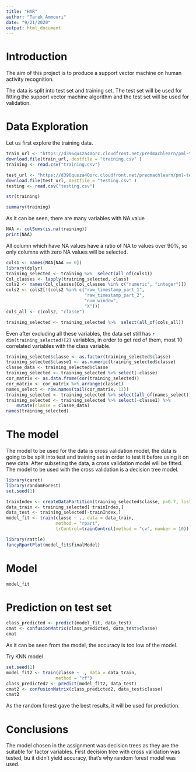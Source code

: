 ```yaml
---
title: "HAR"
author: "Tarek Ammouri"
date: "9/21/2020"
output: html_document
---
```


# Introduction

The aim of this project is to produce a support vector machine on human activity recognition.

The data is split into test set and training set. The test set will be used for fitting the support vector machine algorithm and the test set will be used for validation.

# Data Exploration
Let us first explore the training data.

```r
train_url <- "https://d396qusza40orc.cloudfront.net/predmachlearn/pml-training.csv"
download.file(train_url, destfile = "training.csv" )
training <- read.csv("training.csv")

test_url <- "https://d396qusza40orc.cloudfront.net/predmachlearn/pml-testing.csv"
download.file(test_url, destfile = "testing.csv" )
testing <- read.csv("testing.csv")

str(training)
```

```r
summary(training)
```

As it can be seen, there are many variables with NA value

```r
NAA <- colSums(is.na(training))
print(NAA)
```

All column which have NA values have a ratio of NA to values over 90%, so only columns with zero NA values will be selected.

```r
cols1 <- names(NAA[NAA == 0])
library(dplyr)
training_selected <- training %>%  select(all_of(cols1))
Col_classes <- lapply(training_selected, class)
cols2 <- names(Col_classes[Col_classes %in% c("numeric", "integer")])
cols2 <- cols2[!(cols2 %in% c("raw_timestamp_part_1", 
                              "raw_timestamp_part_2",
                              "num_window",
                              "X"))]
cols_all <- c(cols2, "classe")

training_selected <- training_selected %>%  select(all_of(cols_all))
```

Even after excluding all these variables, the data set still has `r dim(training_selected)[2]` variables, in order to get red of them, most 10 correlated variables with the class variable.

```r
training_selected$classe <- as.factor(training_selected$classe)
training_selected$classe1 <- as.numeric(training_selected$classe)
classe_data <- training_selected$classe
training_selected <- training_selected %>% select(-classe)
cor_matrix <- as.data.frame(cor(training_selected))
cor_matrix <- cor_matrix %>% arrange(classe1)
names_select <- row.names(tail(cor_matrix, 11))
training_selected <- training_selected %>% select(all_of(names_select))
training_selected <- training_selected %>% select(-classe1) %>% 
    mutate(classe = classe_data)
names(training_selected)
```

# The model

The model to be used for the data is cross validation model, the data is going to be split into test and training set in order to test it before using it on new data.
After subseting the data, a cross validation model will be fitted. The model to be used with the cross validation is a decision tree model.

```r
library(caret)
library(randomForest)
set.seed(1)

trainIndex <- createDataPartition(training_selected$classe, p=0.7, list = FALSE)
data_train <- training_selected[ trainIndex,]
data_test <- training_selected[-trainIndex,]
model_fit <- train(classe ~ ., data = data_train, 
                   method = "rpart",
                   trControl=trainControl(method = "cv", number = 10))

library(rattle)
fancyRpartPlot(model_fit$finalModel)
```

# Model

```r
model_fit
```

# Prediction on test set

```r
class_predicted <- predict(model_fit, data_test)
cmat <- confusionMatrix(class_predicted, data_test$classe)
cmat
```
As it can be seen from the model, the accuracy is too low of the model.

Try KNN model
```r
set.seed(1)
model_fit2 <- train(classe ~ ., data = data_train, 
                   method = "rf")
class_predicted2 <- predict(model_fit2, data_test)
cmat2 <- confusionMatrix(class_predicted2, data_test$classe)
cmat2
```

As the random forest gave the best results, it will be used for prediction.


# Conclusions

The model chosen in the assignment was decision trees as they are the suitable for factor variables. First decision tree with cross validation was tested, bu it didn't yield accuracy, that's why random forest model was used.

